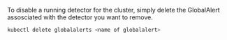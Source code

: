 
To disable a running detector for the cluster, simply delete the GlobalAlert assosciated with the detector you want to remove.

```bash
kubectl delete globalalerts <name of globalalert>
```
